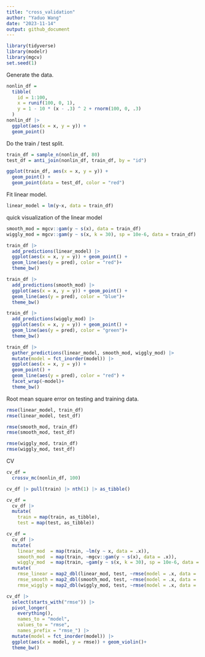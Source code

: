 ```yaml
---
title: "cross_validation"
author: "Yaduo Wang"
date: "2023-11-14"
output: github_document
---
```


```r
library(tidyverse)
library(modelr)
library(mgcv)
set.seed(1)
```

Generate the data.
```r
nonlin_df = 
  tibble(
    id = 1:100,
    x = runif(100, 0, 1),
    y = 1 - 10 * (x - .3) ^ 2 + rnorm(100, 0, .3)
  )
nonlin_df |> 
  ggplot(aes(x = x, y = y)) + 
  geom_point()
```

Do the train / test split.
```r
train_df = sample_n(nonlin_df, 80)
test_df = anti_join(nonlin_df, train_df, by = "id")
```

```r
ggplot(train_df, aes(x = x, y = y)) + 
  geom_point() + 
  geom_point(data = test_df, color = "red")
```

Fit linear model.
```r
linear_model = lm(y~x, data = train_df)
```

quick visualization of the linear model

```r
smooth_mod = mgcv::gam(y ~ s(x), data = train_df)
wiggly_mod = mgcv::gam(y ~ s(x, k = 30), sp = 10e-6, data = train_df)

train_df |> 
  add_predictions(linear_model) |> 
  ggplot(aes(x = x, y = y)) + geom_point() + 
  geom_line(aes(y = pred), color = "red")+
  theme_bw()
```

```r
train_df |> 
  add_predictions(smooth_mod) |> 
  ggplot(aes(x = x, y = y)) + geom_point() + 
  geom_line(aes(y = pred), color = "blue")+
  theme_bw()
```

```r
train_df |> 
  add_predictions(wiggly_mod) |> 
  ggplot(aes(x = x, y = y)) + geom_point() + 
  geom_line(aes(y = pred), color = "green")+
  theme_bw()
```

```r
train_df |> 
  gather_predictions(linear_model, smooth_mod, wiggly_mod) |> 
  mutate(model = fct_inorder(model)) |> 
  ggplot(aes(x = x, y = y)) + 
  geom_point() + 
  geom_line(aes(y = pred), color = "red") + 
  facet_wrap(~model)+
  theme_bw()
```

Root mean square error on testing and training data.
```r
rmse(linear_model, train_df)
rmse(linear_model, test_df)
```

```r
rmse(smooth_mod, train_df)
rmse(smooth_mod, test_df)
```

```r
rmse(wiggly_mod, train_df)
rmse(wiggly_mod, test_df)
```

CV 
```r
cv_df = 
  crossv_mc(nonlin_df, 100)
```

```r
cv_df |> pull(train) |> nth(1) |> as_tibble()
```

```r
cv_df =
  cv_df |> 
  mutate(
    train = map(train, as_tibble),
    test = map(test, as_tibble))
```

```r
cv_df = 
  cv_df |> 
  mutate(
    linear_mod  = map(train, ~lm(y ~ x, data = .x)),
    smooth_mod  = map(train, ~mgcv::gam(y ~ s(x), data = .x)),
    wiggly_mod  = map(train, ~gam(y ~ s(x, k = 30), sp = 10e-6, data = .x))) |> 
  mutate(
    rmse_linear = map2_dbl(linear_mod, test, ~rmse(model = .x, data = .y)),
    rmse_smooth = map2_dbl(smooth_mod, test, ~rmse(model = .x, data = .y)),
    rmse_wiggly = map2_dbl(wiggly_mod, test, ~rmse(model = .x, data = .y)))
```

```r
cv_df |> 
  select(starts_with("rmse")) |> 
  pivot_longer(
    everything(),
    names_to = "model", 
    values_to = "rmse",
    names_prefix = "rmse_") |> 
  mutate(model = fct_inorder(model)) |> 
  ggplot(aes(x = model, y = rmse)) + geom_violin()+
  theme_bw()
```

